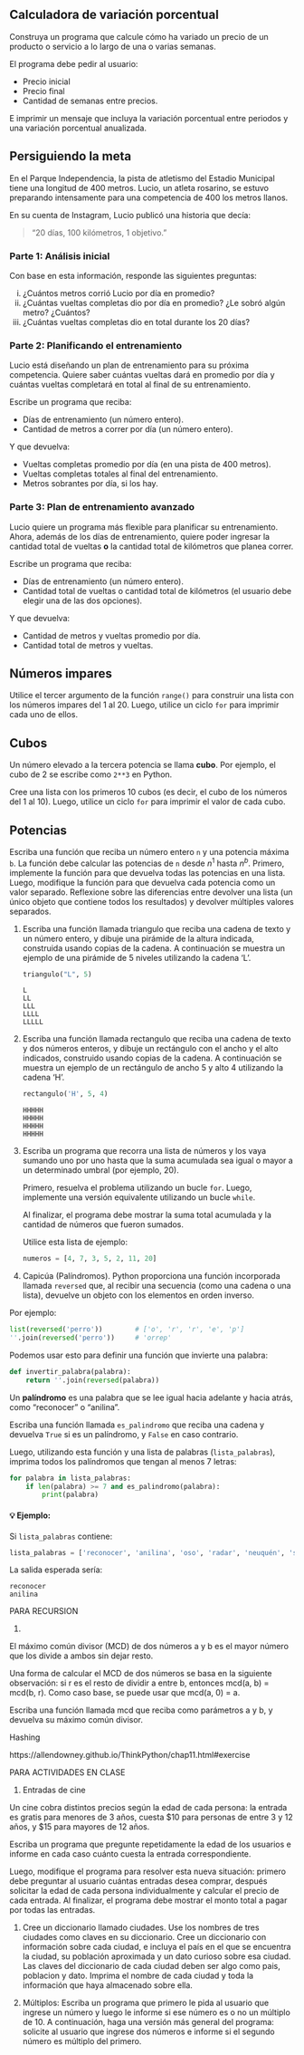 ## Calculadora de variación porcentual

Construya un programa que calcule cómo ha variado un precio de un producto o servicio a lo
largo de una o varias semanas.

El programa debe pedir al usuario:

* Precio inicial
* Precio final
* Cantidad de semanas entre precios.

E imprimir un mensaje que incluya la variación porcentual entre periodos y una variación
porcentual anualizada.


## Persiguiendo la meta

En el Parque Independencia, la pista de atletismo del Estadio Municipal tiene una longitud de
400 metros. Lucio, un atleta rosarino, se estuvo preparando intensamente para una competencia de
400 los metros llanos.

En su cuenta de Instagram, Lucio publicó una historia que decía:

> "20 días, 100 kilómetros, 1 objetivo."

### Parte 1: Análisis inicial

Con base en esta información, responde las siguientes preguntas:

i. ¿Cuántos metros corrió Lucio por día en promedio?
i. ¿Cuántas vueltas completas dio por día en promedio? ¿Le sobró algún metro? ¿Cuántos?
i. ¿Cuántas vueltas completas dio en total durante los 20 días?

### Parte 2: Planificando el entrenamiento

Lucio está diseñando un plan de entrenamiento para su próxima competencia.
Quiere saber cuántas vueltas dará en promedio por día y cuántas vueltas completará en total al
final de su entrenamiento.

Escribe un programa que reciba:

* Días de entrenamiento (un número entero).
* Cantidad de metros a correr por día (un número entero).

Y que devuelva:

* Vueltas completas promedio por día (en una pista de 400 metros).
* Vueltas completas totales al final del entrenamiento.
* Metros sobrantes por día, si los hay.

### Parte 3: Plan de entrenamiento avanzado

Lucio quiere un programa más flexible para planificar su entrenamiento.
Ahora, además de los días de entrenamiento, quiere poder ingresar la cantidad total de vueltas
**o** la cantidad total de kilómetros que planea correr.

Escribe un programa que reciba:

* Días de entrenamiento (un número entero).
* Cantidad total de vueltas o cantidad total de kilómetros
(el usuario debe elegir una de las dos opciones).

Y que devuelva:

* Cantidad de metros y vueltas promedio por día.
* Cantidad total de metros y vueltas.


## Números impares

Utilice el tercer argumento de la función `range()` para construir una lista con los números impares
del 1 al 20. Luego, utilice un ciclo `for` para imprimir cada uno de ellos.

## Cubos

Un número elevado a la tercera potencia se llama **cubo**. Por ejemplo, el cubo de 2 se escribe como
`2**3` en Python.

Cree una lista con los primeros 10 cubos (es decir, el cubo de los números del 1 al 10).
Luego, utilice un ciclo `for` para imprimir el valor de cada cubo.


## Potencias

Escriba una función que reciba un número entero `n` y una potencia máxima `b`.
La función debe calcular las potencias de `n` desde $n^1$ hasta $n^b$.
Primero, implemente la función para que devuelva todas las potencias en una lista.
Luego, modifique la función para que devuelva cada potencia como un valor separado.
Reflexione sobre las diferencias entre devolver una lista
(un único objeto que contiene todos los resultados) y devolver múltiples valores separados.


1. Escriba una función llamada triangulo que reciba una cadena de texto y un número entero, y dibuje
una pirámide de la altura indicada, construida usando copias de la cadena. A continuación se muestra
un ejemplo de una pirámide de 5 niveles utilizando la cadena 'L'.

    ```python
    triangulo("L", 5)
    ```

    ```
    L
    LL
    LLL
    LLLL
    LLLLL
    ```


1. Escriba una función llamada rectangulo que reciba una cadena de texto y dos números enteros, y
dibuje un rectángulo con el ancho y el alto indicados, construido usando copias de la cadena.
A continuación se muestra un ejemplo de un rectángulo de ancho 5 y alto 4 utilizando la cadena 'H'.

    ```python
    rectangulo('H', 5, 4)
    ```

    ```
    HHHHH
    HHHHH
    HHHHH
    HHHHH
    ```


1.  Escriba un programa que recorra una lista de números y los vaya sumando uno por uno hasta que la
    suma acumulada sea igual o mayor a un determinado umbral (por ejemplo, 20).

    Primero, resuelva el problema utilizando un bucle `for`.
    Luego, implemente una versión equivalente utilizando un bucle `while`.

    Al finalizar, el programa debe mostrar la suma total acumulada y la cantidad de números que
    fueron sumados.

    Utilice esta lista de ejemplo:

    ```python
    numeros = [4, 7, 3, 5, 2, 11, 20]
    ```


1. Capicúa (Palíndromos). Python proporciona una función incorporada llamada `reversed` que, al recibir una
secuencia (como una cadena o una lista), devuelve un objeto con los elementos en orden inverso.

Por ejemplo:

```python
list(reversed('perro'))        # ['o', 'r', 'r', 'e', 'p']
''.join(reversed('perro'))     # 'orrep'
```

Podemos usar esto para definir una función que invierte una palabra:

```python
def invertir_palabra(palabra):
    return ''.join(reversed(palabra))
```

Un **palíndromo** es una palabra que se lee igual hacia adelante y hacia atrás, como "reconocer" o "anilina".

Escriba una función llamada `es_palindromo` que reciba una cadena y devuelva `True` si es un palíndromo, y `False` en caso contrario.

Luego, utilizando esta función y una lista de palabras (`lista_palabras`), imprima todos los palíndromos que tengan al menos 7 letras:

```python
for palabra in lista_palabras:
    if len(palabra) >= 7 and es_palindromo(palabra):
        print(palabra)
```

#### 💡 Ejemplo:

Si `lista_palabras` contiene:

```python
lista_palabras = ['reconocer', 'anilina', 'oso', 'radar', 'neuquén', 'somos']
```

La salida esperada sería:

```
reconocer
anilina
```

PARA RECURSION

1. 

El máximo común divisor (MCD) de dos números a y b es el mayor número que los divide a ambos sin dejar resto.

Una forma de calcular el MCD de dos números se basa en la siguiente observación: si r es el resto de dividir a entre b, entonces mcd(a, b) = mcd(b, r). Como caso base, se puede usar que mcd(a, 0) = a.

Escriba una función llamada mcd que reciba como parámetros a y b, y devuelva su máximo común divisor.


Hashing

https://allendowney.github.io/ThinkPython/chap11.html#exercise


PARA ACTIVIDADES EN CLASE

1. Entradas de cine

Un cine cobra distintos precios según la edad de cada persona: la entrada es gratis para menores de
3 años, cuesta $10 para personas de entre 3 y 12 años, y $15 para mayores de 12 años.

Escriba un programa que pregunte repetidamente la edad de los usuarios e informe en cada caso
cuánto cuesta la entrada correspondiente.

Luego, modifique el programa para resolver esta nueva situación: primero debe preguntar al usuario
cuántas entradas desea comprar, después solicitar la edad de cada persona individualmente y
calcular el precio de cada entrada. Al finalizar, el programa debe mostrar el monto total a pagar
por todas las entradas.

1. Cree un diccionario llamado ciudades. Use los nombres de tres ciudades como claves en su
diccionario. Cree un diccionario con información sobre cada ciudad, e incluya el país en el que se
encuentra la ciudad, su población aproximada y un dato curioso sobre esa ciudad.
Las claves del diccionario de cada ciudad deben ser algo como pais, poblacion y dato.
Imprima el nombre de cada ciudad y toda la información que haya almacenado sobre ella.

1. Múltiplos: Escriba un programa que primero le pida al usuario que ingrese un número y luego le
informe si ese número es o no un múltiplo de 10. A continuación, haga una versión más general del
programa: solicite al usuario que ingrese dos números e informe si el segundo número es múltiplo del primero.
